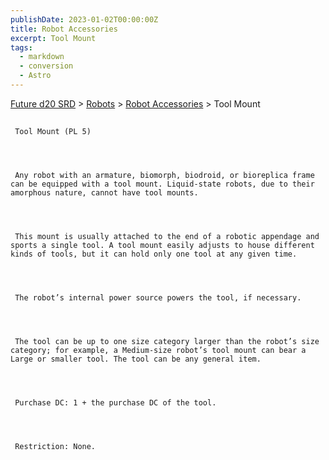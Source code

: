 ```yaml
---
publishDate: 2023-01-02T00:00:00Z
title: Robot Accessories
excerpt: Tool Mount
tags:
  - markdown
  - conversion
  - Astro
---
```







[Future d20 SRD](/#futureD20)
     > [Robots](future-d20-srd-robots-index)
     > [Robot Accessories](future-d20-srd-robots-robot-accessories-index)
     > Tool Mount
    





## 
     Tool Mount (PL 5)
    



     Any robot with an armature, biomorph, biodroid, or bioreplica frame can be equipped with a tool mount. Liquid-state robots, due to their amorphous nature, cannot have tool mounts.
    



     This mount is usually attached to the end of a robotic appendage and sports a single tool. A tool mount easily adjusts to house different kinds of tools, but it can hold only one tool at any given time.
    



     The robot’s internal power source powers the tool, if necessary.
    



     The tool can be up to one size category larger than the robot’s size category; for example, a Medium-size robot’s tool mount can bear a Large or smaller tool. The tool can be any general item.
    



     Purchase DC: 1 + the purchase DC of the tool.
    



     Restriction: None.
    




